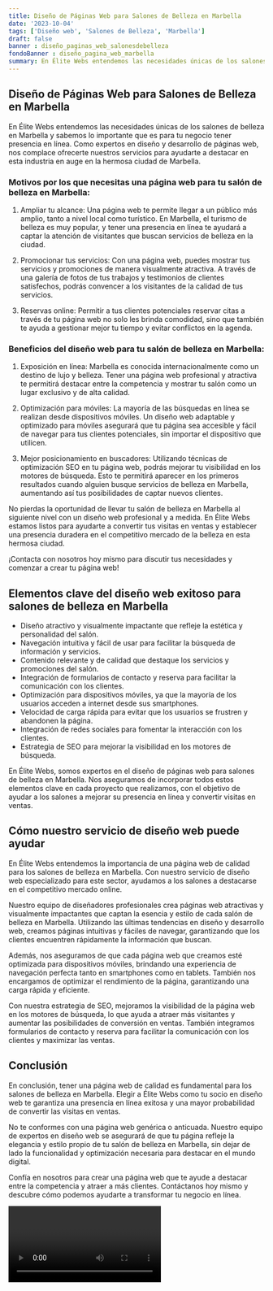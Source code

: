 ```yaml
---
title: Diseño de Páginas Web para Salones de Belleza en Marbella
date: '2023-10-04'
tags: ['Diseño web', 'Salones de Belleza', 'Marbella']
draft: false
banner : diseño_paginas_web_salonesdebelleza
fondoBanner : diseño_pagina_web_marbella
summary: En Élite Webs entendemos las necesidades únicas de los salones de belleza en Marbella y sabemos lo importante que es para tu negocio tener presencia en línea. Como expertos en diseño y desarrollo de páginas web, nos complace ofrecerte nuestros servicios para ayudarte a destacar en esta industria en auge en la hermosa ciudad de Marbella.
---
```


## Diseño de Páginas Web para Salones de Belleza en Marbella

En Élite Webs entendemos las necesidades únicas de los salones de belleza en Marbella y sabemos lo importante que es para tu negocio tener presencia en línea. Como expertos en diseño y desarrollo de páginas web, nos complace ofrecerte nuestros servicios para ayudarte a destacar en esta industria en auge en la hermosa ciudad de Marbella.

### Motivos por los que necesitas una página web para tu salón de belleza en Marbella:

1. Ampliar tu alcance: Una página web te permite llegar a un público más amplio, tanto a nivel local como turístico. En Marbella, el turismo de belleza es muy popular, y tener una presencia en línea te ayudará a captar la atención de visitantes que buscan servicios de belleza en la ciudad.

2. Promocionar tus servicios: Con una página web, puedes mostrar tus servicios y promociones de manera visualmente atractiva. A través de una galería de fotos de tus trabajos y testimonios de clientes satisfechos, podrás convencer a los visitantes de la calidad de tus servicios.

3. Reservas online: Permitir a tus clientes potenciales reservar citas a través de tu página web no solo les brinda comodidad, sino que también te ayuda a gestionar mejor tu tiempo y evitar conflictos en la agenda.

### Beneficios del diseño web para tu salón de belleza en Marbella:

1. Exposición en línea: Marbella es conocida internacionalmente como un destino de lujo y belleza. Tener una página web profesional y atractiva te permitirá destacar entre la competencia y mostrar tu salón como un lugar exclusivo y de alta calidad.

2. Optimización para móviles: La mayoría de las búsquedas en línea se realizan desde dispositivos móviles. Un diseño web adaptable y optimizado para móviles asegurará que tu página sea accesible y fácil de navegar para tus clientes potenciales, sin importar el dispositivo que utilicen.

3. Mejor posicionamiento en buscadores: Utilizando técnicas de optimización SEO en tu página web, podrás mejorar tu visibilidad en los motores de búsqueda. Esto te permitirá aparecer en los primeros resultados cuando alguien busque servicios de belleza en Marbella, aumentando así tus posibilidades de captar nuevos clientes.

No pierdas la oportunidad de llevar tu salón de belleza en Marbella al siguiente nivel con un diseño web profesional y a medida. En Élite Webs estamos listos para ayudarte a convertir tus visitas en ventas y establecer una presencia duradera en el competitivo mercado de la belleza en esta hermosa ciudad.

¡Contacta con nosotros hoy mismo para discutir tus necesidades y comenzar a crear tu página web!

<GifSeo />

<Cta />

## Elementos clave del diseño web exitoso para salones de belleza en Marbella

- Diseño atractivo y visualmente impactante que refleje la estética y personalidad del salón.
- Navegación intuitiva y fácil de usar para facilitar la búsqueda de información y servicios.
- Contenido relevante y de calidad que destaque los servicios y promociones del salón.
- Integración de formularios de contacto y reserva para facilitar la comunicación con los clientes.
- Optimización para dispositivos móviles, ya que la mayoría de los usuarios acceden a internet desde sus smartphones.
- Velocidad de carga rápida para evitar que los usuarios se frustren y abandonen la página.
- Integración de redes sociales para fomentar la interacción con los clientes.
- Estrategia de SEO para mejorar la visibilidad en los motores de búsqueda.

En Élite Webs, somos expertos en el diseño de páginas web para salones de belleza en Marbella. Nos aseguramos de incorporar todos estos elementos clave en cada proyecto que realizamos, con el objetivo de ayudar a los salones a mejorar su presencia en línea y convertir visitas en ventas.

## Cómo nuestro servicio de diseño web puede ayudar

En Élite Webs entendemos la importancia de una página web de calidad para los salones de belleza en Marbella. Con nuestro servicio de diseño web especializado para este sector, ayudamos a los salones a destacarse en el competitivo mercado online.

Nuestro equipo de diseñadores profesionales crea páginas web atractivas y visualmente impactantes que captan la esencia y estilo de cada salón de belleza en Marbella. Utilizando las últimas tendencias en diseño y desarrollo web, creamos páginas intuitivas y fáciles de navegar, garantizando que los clientes encuentren rápidamente la información que buscan.

Además, nos aseguramos de que cada página web que creamos esté optimizada para dispositivos móviles, brindando una experiencia de navegación perfecta tanto en smartphones como en tablets. También nos encargamos de optimizar el rendimiento de la página, garantizando una carga rápida y eficiente.

Con nuestra estrategia de SEO, mejoramos la visibilidad de la página web en los motores de búsqueda, lo que ayuda a atraer más visitantes y aumentar las posibilidades de conversión en ventas. También integramos formularios de contacto y reserva para facilitar la comunicación con los clientes y maximizar las ventas.

## Conclusión

En conclusión, tener una página web de calidad es fundamental para los salones de belleza en Marbella. Elegir a Élite Webs como tu socio en diseño web te garantiza una presencia en línea exitosa y una mayor probabilidad de convertir las visitas en ventas.

No te conformes con una página web genérica o anticuada. Nuestro equipo de expertos en diseño web se asegurará de que tu página refleje la elegancia y estilo propio de tu salón de belleza en Marbella, sin dejar de lado la funcionalidad y optimización necesaria para destacar en el mundo digital.

Confía en nosotros para crear una página web que te ayude a destacar entre la competencia y atraer a más clientes. Contáctanos hoy mismo y descubre cómo podemos ayudarte a transformar tu negocio en línea.

<Video />

<CtaBot job='Salones de Belleza' city='Marbella'/>

<Gmaps query='Marbella+españa+maps' />